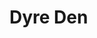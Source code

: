 
# Dyre Den
<ProjectDetails
  floatRight
  region="Crownlands"
  house="House Brune of the Dyre Den"
  type="Castle"
  status="Completed"
  warp="/warp dyreden"
  projectLead="Nomorefun_"
  dateStarted="2020-03-20T01:38:00.000Z"
  dateCompleted="2022-03-08T01:38:00.000Z"
/>
